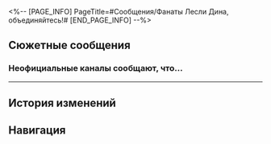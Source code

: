 <%-- [PAGE_INFO]
PageTitle=#Сообщения/Фанаты Лесли Дина, объединяйтесь!#
[END_PAGE_INFO] --%>
{{Сообщение Инфобокс
|id          = 117
|Изображение = НИП Фанаты Лесли Дина, объединяйтесь! Иконка.png
|Тип         = Группа
|Персонажи   = [[«Сладкие сны»]]
|Фракция     = Другие
}}

==Сюжетные сообщения==
===Неофициальные каналы сообщают, что...===
{{Сообщения
|условие_получения = 
|текст =
:'''«Сладкие сны»:''' Неофициальные каналы сообщают, что суперзвезда Лесли Дин, ушедший из жизни в раннем возрасте, произвёл фурор своим появлением в Золотом миге на Пенаконии.
:'''«Сладкие сны»:''' В настоящее время нет никаких доказательств того, что Лесли Дин, появившийся в Мире грёз, и есть та самая Космическая Суперзвезда. Редакция «Сладких снов» настоятельно рекомендует фанатам вести себя разумно и не нарушать правила поведения Мира грёз.
;{Принятая миссия: Космическая суперзвезда}
}}
----

==История изменений==
{{История изменений|3.5}}

==Навигация==
{{Сообщения Навбокс}}